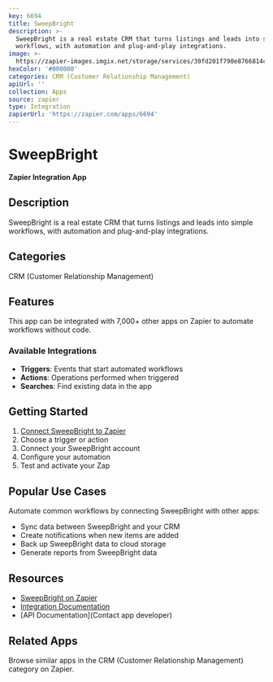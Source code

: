 ```yaml
---
key: 6694
title: SweepBright
description: >-
  SweepBright is a real estate CRM that turns listings and leads into simple
  workflows, with automation and plug-and-play integrations.
image: >-
  https://zapier-images.imgix.net/storage/services/30fd201f790e8766814c008a6e374157.png?auto=format%2Ccompress&ixlib=python-3.0.0&q=50
hexColor: '#000000'
categories: CRM (Customer Relationship Management)
apiUrl: ''
collection: Apps
source: zapier
type: Integration
zapierUrl: 'https://zapier.com/apps/6694'
---
```

# SweepBright

**Zapier Integration App**

## Description

SweepBright is a real estate CRM that turns listings and leads into simple workflows, with automation and plug-and-play integrations.

## Categories

CRM (Customer Relationship Management)

## Features

This app can be integrated with 7,000+ other apps on Zapier to automate workflows without code.

### Available Integrations

- **Triggers**: Events that start automated workflows
- **Actions**: Operations performed when triggered
- **Searches**: Find existing data in the app

## Getting Started

1. [Connect SweepBright to Zapier](https://zapier.com/apps/6694)
2. Choose a trigger or action
3. Connect your SweepBright account
4. Configure your automation
5. Test and activate your Zap

## Popular Use Cases

Automate common workflows by connecting SweepBright with other apps:

- Sync data between SweepBright and your CRM
- Create notifications when new items are added
- Back up SweepBright data to cloud storage
- Generate reports from SweepBright data

## Resources

- [SweepBright on Zapier](https://zapier.com/apps/6694)
- [Integration Documentation](https://zapier.com/apps/6694/integrations)
- [API Documentation](Contact app developer)

## Related Apps

Browse similar apps in the CRM (Customer Relationship Management) category on Zapier.
